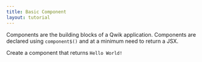 ```yaml
---
title: Basic Component
layout: tutorial
---
```


Components are the building blocks of a Qwik application. Components are declared using `component$()` and at a minimum need to return a JSX.

Create a component that returns `Hello World!`
